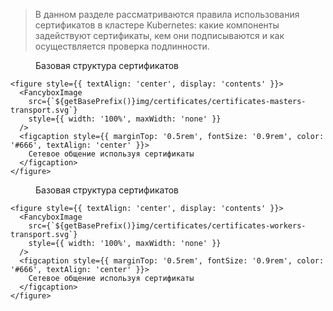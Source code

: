 


> В данном разделе рассматриваются правила использования сертификатов в кластере Kubernetes: какие компоненты задействуют сертификаты, кем они подписываются и как осуществляется проверка подлинности.

<Tabs groupId="group">

  <TabItem value="masters">
    <figure style={{ textAlign: 'center', display: 'contents' }}>
      <FancyboxImage
        src={`${getBasePrefix()}img/certificates/certificates-masters.svg`}
        style={{ width: '100%', maxWidth: 'none' }}
      />
      <figcaption style={{ marginTop: '0.5rem', fontSize: '0.9rem', color: '#666', textAlign: 'center' }}>
        Базовая структура сертификатов
      </figcaption>
    </figure>

    <figure style={{ textAlign: 'center', display: 'contents' }}>
      <FancyboxImage
        src={`${getBasePrefix()}img/certificates/certificates-masters-transport.svg`}
        style={{ width: '100%', maxWidth: 'none' }}
      />
      <figcaption style={{ marginTop: '0.5rem', fontSize: '0.9rem', color: '#666', textAlign: 'center' }}>
        Сетевое общение используя сертификаты
      </figcaption>
    </figure>

  </TabItem>

  <TabItem value="workers">
    <figure style={{ textAlign: 'center', display: 'contents' }}>
      <FancyboxImage
        src={`${getBasePrefix()}img/certificates/certificates-workers.svg`}
        style={{ width: '100%', maxWidth: 'none' }}
      />
      <figcaption style={{ marginTop: '0.5rem', fontSize: '0.9rem', color: '#666', textAlign: 'center' }}>
        Базовая структура сертификатов
      </figcaption>
    </figure>

    <figure style={{ textAlign: 'center', display: 'contents' }}>
      <FancyboxImage
        src={`${getBasePrefix()}img/certificates/certificates-workers-transport.svg`}
        style={{ width: '100%', maxWidth: 'none' }}
      />
      <figcaption style={{ marginTop: '0.5rem', fontSize: '0.9rem', color: '#666', textAlign: 'center' }}>
        Сетевое общение используя сертификаты
      </figcaption>
    </figure>

  </TabItem>

</Tabs>


